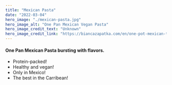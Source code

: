 ```yaml
---
title: "Mexican Pasta"
date: "2022-03-04"
hero_image: "./mexican-pasta.jpg"
hero_image_alt: "One Pan Mexican Vegan Pasta"
hero_image_credit_text: "Unknown"
hero_image_credit_link: "https://biancazapatka.com/en/one-pot-mexican-taco-pasta/"
---
```


#### One Pan Mexican Pasta bursting with flavors.

- Protein-packed!
- Healthy and vegan!
- Only in Mexico!
- The best in the Carribean!
